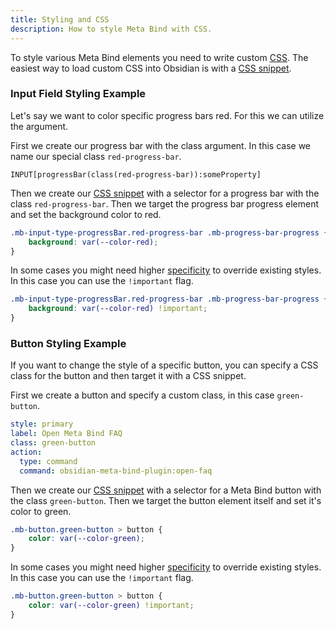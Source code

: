 ```yaml
---
title: Styling and CSS
description: How to style Meta Bind with CSS.
---
```



To style various Meta Bind elements you need to write custom [CSS](https://developer.mozilla.org/en-US/docs/Web/CSS).
The easiest way to load custom CSS into Obsidian is with a [CSS snippet](https://help.obsidian.md/Extending+Obsidian/CSS+snippets).

### Input Field Styling Example

Let's say we want to color specific progress bars red. For this we can utilize the <InputFieldArgumentLink type={InputFieldArgumentType.CLASS}></InputFieldArgumentLink> argument.

First we create our progress bar with the class argument. In this case we name our special class `red-progress-bar`.

```meta-bind
INPUT[progressBar(class(red-progress-bar)):someProperty]
```

Then we create our [CSS snippet](https://help.obsidian.md/Extending+Obsidian/CSS+snippets) with a selector for a progress bar with the class `red-progress-bar`.
Then we target the progress bar progress element and set the background color to red.

```css title="snippet.css" ".red-progress-bar"
.mb-input-type-progressBar.red-progress-bar .mb-progress-bar-progress {
	background: var(--color-red);
}
```

In some cases you might need higher [specificity](https://developer.mozilla.org/en-US/docs/Web/CSS/Specificity) to override existing styles. In this case you can use the `!important` flag.

```css title="snippet.css" ".red-progress-bar"
.mb-input-type-progressBar.red-progress-bar .mb-progress-bar-progress {
	background: var(--color-red) !important;
}
```


### Button Styling Example

If you want to change the style of a specific button, you can specify a CSS class for the button and then target it with a CSS snippet.

First we create a button and specify a custom class, in this case `green-button`.

```yaml
style: primary
label: Open Meta Bind FAQ
class: green-button
action:
  type: command
  command: obsidian-meta-bind-plugin:open-faq
```

Then we create our [CSS snippet](https://help.obsidian.md/Extending+Obsidian/CSS+snippets) with a selector for a Meta Bind button with the class `green-button`.
Then we target the button element itself and set it's color to green.

```css title="snippet.css" ".green-button"
.mb-button.green-button > button {
	color: var(--color-green);
}
```

In some cases you might need higher [specificity](https://developer.mozilla.org/en-US/docs/Web/CSS/Specificity) to override existing styles. In this case you can use the `!important` flag.

```css title="snippet.css" ".green-button"
.mb-button.green-button > button {
	color: var(--color-green) !important;
}
```

